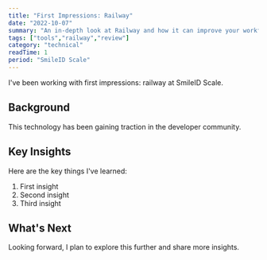 ```yaml
---
title: "First Impressions: Railway"
date: "2022-10-07"
summary: "An in-depth look at Railway and how it can improve your workflow."
tags: ["tools","railway","review"]
category: "technical"
readTime: 1
period: "SmileID Scale"
---
```


I've been working with first impressions: railway at SmileID Scale.

## Background

This technology has been gaining traction in the developer community.

## Key Insights

Here are the key things I've learned:

1. First insight
2. Second insight
3. Third insight

## What's Next

Looking forward, I plan to explore this further and share more insights.


